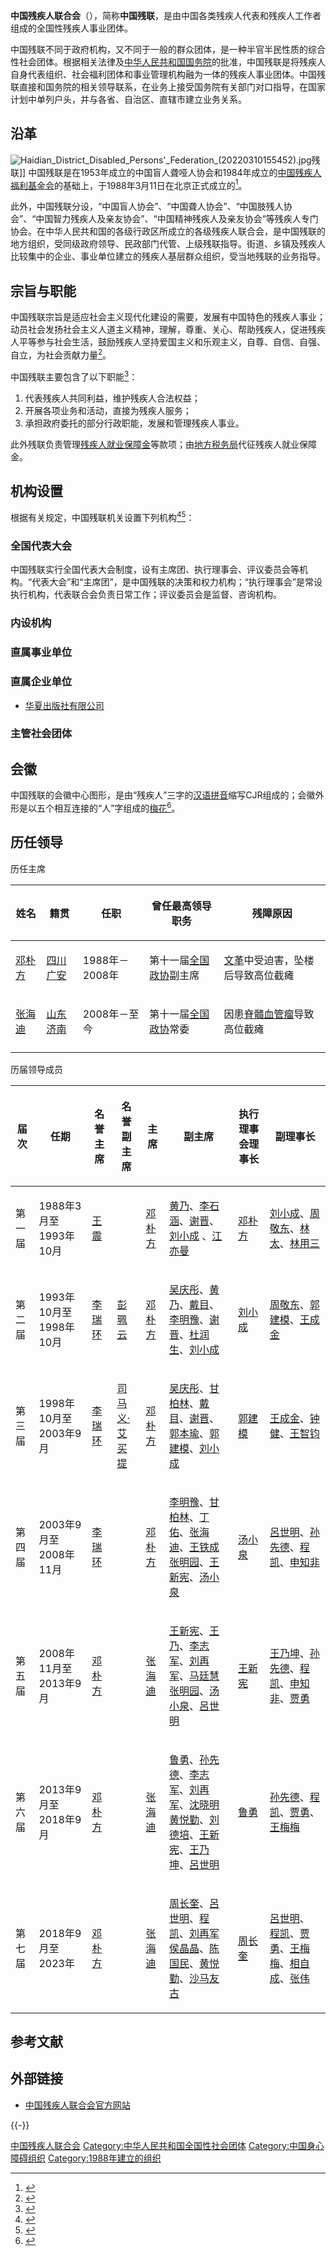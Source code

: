 {{infobox organization
|name = 中国残疾人联合会
|logo = China Disabled Persons Federation.jpg
|logo_caption = 中国残疾人联合会标志
|image = China Disabled Persons' Federation (20220301180918).jpg
|caption = 中国残联总部
|formation = {{Start date|1988|03}}
|type = [[人民团体|人民团体]]<br>{{Small|（免予在[[中华人民共和国民政部|民政部]]登记的[[社会团体|社会团体]]）}}
|registration_id  = 13100000000018008N{{Small|（[[统一社会信用代码|统一社会信用代码]]）}}
|leader_title     = 主席
|leader_name      = [[张海迪|张海迪]]
|leader_title2    = 副主席
|leader_name2     = [[周长奎|周长奎]]、{{wrap}}[[呂世明_(中國大陸官員)|吕世明]]、{{wrap}}[[程凯|程凯]]、{{wrap}}[[刘再军|刘再军]]、{{wrap}}[[侯晶晶|侯晶晶]]、{{wrap}}[[陈国民|陈国民]]、{{wrap}}[[黄悦勤|黄悦勤]]、{{wrap}}[[沙马友古|沙马友古]]
|location         = {{CHN}}[[北京市|北京市]][[西城区|西城区]][[西直门南小街|西直门南小街]]186号
|num_members      = 
|website          = {{URL|http://www.cdpf.org.cn/}}
}}
'''中国残疾人联合会'''（{{lang-en|China Disabled Persons Federation}}），简称'''中国残联'''，是由中国各类残疾人代表和残疾人工作者组成的全国性残疾人事业团体。

中国残联不同于政府机构，又不同于一般的群众团体，是一种半官半民性质的综合性社会团体。根据相关法律及[[中华人民共和国国务院|中华人民共和国国务院]]的批准，中国残联是将残疾人自身代表组织、社会福利团体和事业管理机构融为一体的残疾人事业团体。中国残联直接和国务院的相关领导联系，在业务上接受国务院有关部门对口指导，在国家计划中单列户头，并与各省、自治区、直辖市建立业务关系。

== 沿革 ==
[[File:Haidian_District_Disabled_Persons'_Federation_(20220310155452).jpg|thumb]]残联]]
中国残联是在1953年成立的中国盲人聋哑人协会和1984年成立的[[中国残疾人福利基金会|中国残疾人福利基金会]]的基础上，于1988年3月11日在北京正式成立的<ref>{{Cite book|title=新时期宣传工作手册 中|last=何银虎主编|first=|publisher=北京：华龄出版社|year=2008.05|isbn=978-7-80178-535-0|location=|pages=703}}</ref>。

此外，中国残联分设，“中国盲人协会”、“中国聋人协会”、“中国肢残人协会”、“中国智力残疾人及亲友协会”、“中国精神残疾人及亲友协会”等残疾人专门协会。在中华人民共和国的各级行政区所成立的各级残疾人联合会，是中国残联的地方组织，受同级政府领导、民政部门代管、上级残联指导。街道、乡镇及残疾人比较集中的企业、事业单位建立的残疾人基层群众组织，受当地残联的业务指导。

== 宗旨与职能 ==
中国残联宗旨是适应社会主义现代化建设的需要，发展有中国特色的残疾人事业；动员社会发扬社会主义人道主义精神，理解，尊重、关心、帮助残疾人，促进残疾人平等参与社会生活，鼓励残疾人坚持爱国主义和乐观主义，自尊、自信、自强、自立，为社会贡献力量<ref>{{Cite book|title=中国国情概览|last=王育民等主编|first=|publisher=长春：吉林人民出版社|year=1991.08|isbn=7-206-01195-0|location=|pages=692}}</ref>。

中国残联主要包含了以下职能<ref>{{Cite book|title=连云港年鉴 2005|last=丁心昂主编；连云港市地方志办公室编|first=|publisher=北京：方志出版社|year=2005.06|isbn=7-80192-525-4|location=|pages=276}}</ref>：
# 代表残疾人共同利益，维护残疾人合法权益；
# 开展各项业务和活动，直接为残疾人服务；
# 承担政府委托的部分行政职能，发展和管理残疾人事业。
此外残联负责管理[[残疾人就业保障金|残疾人就业保障金]]等款项；由[[地方税务局|地方税务局]]代征残疾人就业保障金。

== 机构设置 ==
根据有关规定，中国残联机关设置下列机构<ref name="三定方案">{{cite web |author1=中国残联 |title=中国残联机关各部厅 |url=http://www.cdpf.org.cn/zzjg/jggk/ |website=中国残联 |accessdate=2020-02-01 |location=北京 |language=zh-cn |archive-date=2017-06-20 |archive-url=https://web.archive.org/web/20170620121922/http://www.cdpf.org.cn/zzjg/jggk/ |dead-url=no }}</ref><ref name="报道0826A">{{cite web |author1=财政部办公厅、中宣部文改办 |title=财政部办公厅、中宣部文改办关于报送2018年中央文化企业改革发展情况报告的通知（财办文〔2019〕26号）附件2：文化企业名单 |url=http://jkw.mof.gov.cn/zhengcefabu/201907/t20190715_3300215.htm |website=中华人民共和国财政部 |accessdate=2020-08-26 |location=北京 |language=zh-hans |archive-date=2020-09-10 |archive-url=https://web.archive.org/web/20200910090031/http://jkw.mof.gov.cn/zhengcefabu/201907/t20190715_3300215.htm |dead-url=no }}</ref>：

=== 全国代表大会 ===
中国残联实行全国代表大会制度，设有主席团、执行理事会、评议委员会等机构。“代表大会”和“主席团”，是中国残联的决策和权力机构；“执行理事会”是常设执行机构，代表联合会负责日常工作；评议委员会是监督、咨询机构。

=== 内设机构 ===
{{columns-list|2|
* 办公厅
* 研究室
* 维权部
* 组织联络部
* 康复部
* 教育就业部
* 宣传文化部
* 体育部
* 国际联络部
* 计划财务部
* 人事部
* 直属机关党委 
}}

=== 直属事业单位 ===
{{columns-list|2|
*[[中国康复研究中心|中国康复研究中心]]
*[[中国康复科学所|中国康复科学所]]
*[[中国听力语言康复研究中心|中国听力语言康复研究中心]]
*[[华夏时报|华夏时报社]]
*[[中国盲文出版社|中国盲文出版社]]
*[[中国视障文化资讯服务中心|中国视障文化资讯服务中心]]
*[[中国残疾人特殊艺术指导中心|中国残疾人特殊艺术指导中心（中国残疾人艺术团）]]
*{{Interlanguage link multi|中国残疾人体育运动管理中心|en|China Administration of Sports for Persons with Disabilities|display=1}}
*[[中国残疾人就业服务指导中心|中国残疾人就业服务指导中心（中国盲人按摩指导中心）]]
*[[中国残疾人_(杂志)|中国残疾人杂志社]]
*[[中国残联华夏文化集团|中国残联华夏文化集团（中国华夏文化集团）]]
*[[中国残疾人辅助器具中心|中国残疾人辅助器具中心]]
*[[北京按摩医院|北京按摩医院]]
*[[中国残联信息中心|中国残联信息中心]]
*[[中国残联机关服务中心|中国残联机关服务中心]]
*[[上海国际康复活动中心|上海国际康复活动中心]]
}}

=== 直属企业单位 ===
*[[华夏出版社|华夏出版社有限公司]]

=== 主管社会团体 ===
{{columns-list|2|
*[[中国残疾人福利基金会|中国残疾人福利基金会]]
*[[中国残奥委员会|中国残奥委员会]]
*[[中国特奥委员会|中国特奥委员会]]
*[[中国聋人体育协会|中国聋人体育协会]]
*[[中国特殊艺术协会|中国特殊艺术协会]]
*[[中国狮子联会|中国狮子联会]]
*[[中国残疾人事业新闻宣传促进会|中国残疾人事业新闻宣传促进会]]
*[[中国残疾人康复协会|中国残疾人康复协会]]
*[[中国盲人按摩学会|中国盲人按摩学会]]
*[[残疾人事业发展研究会|残疾人事业发展研究会]]
*[[康艺无障碍影视发展中心|康艺无障碍影视发展中心]]
}}

== 会徽 ==
中国残联的会徽中心图形，是由“残疾人”三字的[[汉语拼音|汉语拼音]]缩写CJR组成的；会徽外形是以五个相互连接的“人”字组成的[[梅花|梅花]]<ref>{{Cite web |url=http://society.people.com.cn/GB/8217/138280/8313885.html |title=中国残疾人联合会会徽说明 |accessdate=2008-11-16 |archive-date=2020-04-07 |archive-url=https://web.archive.org/web/20200407093443/http://society.people.com.cn/GB/8217/138280/8313885.html |dead-url=no }}</ref>。

== 历任领导 ==
; 历任主席
{| border="0" cellpadding="3px" style="border: 1px solid #999; background-color:#ffffff;"
|-align="center" style="background-color: #cccccc;"
! 姓名
! 籍贯
! 任职
! 曾任最高领导职务
! 残障原因
|-----
| [[邓朴方|邓朴方]]
| [[四川|四川]][[广安|广安]]
| 1988年－2008年
| 第十一届[[全国政协|全国政协]]副主席
| [[文革|文革]]中受迫害，坠楼后导致高位截瘫
|-----
| [[张海迪|张海迪]]
| [[山东|山东]][[济南|济南]]
| 2008年－至今
| 第十一届[[全国政协|全国政协]]常委
| 因患[[脊髓血管瘤|脊髓血管瘤]]导致高位截瘫
|-----
|}

; 历届领导成员
{| border="0" cellpadding="3px" style="border: 1px solid #999; background-color:#ffffff;"
|-align="center" style="background-color: #cccccc;"
! 届次
! 任期
! 名誉主席
! 名誉副主席
! 主席
! 副主席
! 执行理事会理事长
! 副理事长
|-----
|第一届
|1988年3月至1993年10月
|[[王震|王震]]
|{{N/A|-}}
|[[邓朴方|邓朴方]]
|[[黄乃|黄乃]]、[[李石涵|李石涵]]、[[谢晋|谢晋]]、[[刘小成|刘小成]] 、[[江亦曼|江亦曼]]
|[[邓朴方|邓朴方]]
|[[刘小成|刘小成]]、[[周敬东|周敬东]]、[[林太|林太]]、[[林用三|林用三]]
|-----
|第二届
|1993年10月至1998年10月
|[[李瑞环|李瑞环]]
|[[彭珮云|彭珮云]]
|[[邓朴方|邓朴方]]
|[[吴庆彤|吴庆彤]]、[[黄乃|黄乃]]、[[戴目|戴目]]、[[李明豫|李明豫]]、[[谢晋|谢晋]]、[[杜润生|杜润生]]、[[刘小成|刘小成]]
|[[刘小成|刘小成]]
|[[周敬东|周敬东]]、[[郭建模|郭建模]]、[[王成金|王成金]]
|-----
|第三届
|1998年10月至2003年9月
|[[李瑞环|李瑞环]]
|[[司马义·艾买提|司马义·艾买提]]
|[[邓朴方|邓朴方]]
|[[吴庆彤|吴庆彤]]、[[甘柏林|甘柏林]]、[[戴目|戴目]]、[[谢晋|谢晋]]、[[郭本瑜|郭本瑜]]、[[郭建模|郭建模]]、[[刘小成|刘小成]]
|[[郭建模|郭建模]]
|[[王成金|王成金]]、[[钟健|钟健]]、[[王智钧|王智钧]]
|-----
|第四届
|2003年9月至2008年11月
|[[李瑞环|李瑞环]]
|{{N/A|-}}
|[[邓朴方|邓朴方]]
|[[李明豫|李明豫]]、[[甘柏林|甘柏林]]、[[丁佑|丁佑]]、[[张海迪|张海迪]]、[[王铁成|王铁成]]<br>[[张明园|张明园]]、[[王新宪|王新宪]]、[[汤小泉|汤小泉]]
|[[汤小泉|汤小泉]]
|[[呂世明_(中國大陸官員)|呂世明]]、[[孙先德|孙先德]]、[[程凯|程凯]]、[[申知非|申知非]]
|-----
|第五届
|2008年11月至2013年9月
|[[邓朴方|邓朴方]]
|{{N/A|-}}
|[[张海迪|张海迪]]
|[[王新宪|王新宪]]、[[王乃|王乃]]、[[李志军|李志军]]、[[刘再军|刘再军]]、[[马廷慧|马廷慧]]<br>[[张明园|张明园]]、[[汤小泉|汤小泉]]、[[呂世明_(中國大陸官員)|呂世明]]
|[[王新宪|王新宪]]
|[[王乃坤|王乃坤]]、[[孙先德|孙先德]]、[[程凯|程凯]]、[[申知非|申知非]]、[[贾勇|贾勇]]
|-----
|第六届
|2013年9月至2018年9月
|[[邓朴方|邓朴方]]
|{{N/A|-}}
|[[张海迪|张海迪]]
|[[鲁勇|鲁勇]]、[[孙先德|孙先德]]、[[李志军|李志军]]、[[刘再军|刘再军]]、[[沈晓明_(1963年)|沈晓明]]<br>[[黄悦勤|黄悦勤]]、[[刘德培|刘德培]]、[[王新宪|王新宪]]、[[王乃坤|王乃坤]]、[[呂世明_(中國大陸官員)|呂世明]]
|[[鲁勇|鲁勇]]
|[[孙先德|孙先德]]、[[程凯|程凯]]、[[贾勇|贾勇]]、[[王梅梅|王梅梅]]
|-----
|第七届
|2018年9月至2023年
|[[邓朴方|邓朴方]]
|{{N/A|-}}
|[[张海迪|张海迪]]
|[[周长奎|周长奎]]、[[呂世明_(中國大陸官員)|呂世明]]、[[程凯|程凯]]、[[刘再军|刘再军]]<br>[[侯晶晶|侯晶晶]]、[[陈国民|陈国民]]、[[黄悦勤|黄悦勤]]、[[沙马友古|沙马友古]]
|[[周长奎|周长奎]]
|[[呂世明_(中國大陸官員)|呂世明]]、 [[程凯|程凯]]、[[贾勇|贾勇]]、[[王梅梅|王梅梅]]、[[相自成|相自成]]、[[张伟_(1964年2月)|张伟]]
|}

== 参考文献 ==
{{Reflist}}

== 外部链接 ==
* [http://www.cdpf.org.cn/ 中国残疾人联合会官方网站] {{Wayback|url=http://www.cdpf.org.cn/ |date=20081103110258 }}

{{-}}
{{中国残疾人}}
{{国务院}}
{{参照公务员法管理}}

[[Category:中国残疾人联合会|]]
[[Category:中华人民共和国全国性社会团体|Category:中华人民共和国全国性社会团体]]
[[Category:中国身心障碍组织|Category:中国身心障碍组织]]
[[Category:1988年建立的组织|Category:1988年建立的组织]]